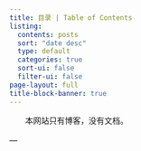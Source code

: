 ```yaml
---
title: 目录 | Table of Contents
listing:
  contents: posts
  sort: "date desc"
  type: default
  categories: true
  sort-ui: false
  filter-ui: false
page-layout: full
title-block-banner: true
---
```

&#8195;&#8195;本网站只有博客，没有文档。
<br>
<br>
---
<br>